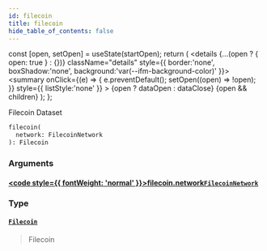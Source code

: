 ```yaml
---
id: filecoin
title: filecoin
hide_table_of_contents: false
---
```







  const [open, setOpen] = useState(startOpen);
  return (
    <details {...(open ? { open: true } : {})} className="details" style={{ border:'none', boxShadow:'none', background:'var(--ifm-background-color)' }}>
      <summary
        onClick={(e) => {
          e.preventDefault();
          setOpen((open) => !open);
        }}
        style={{ listStyle:'none' }}
      >
      {open ? dataOpen : dataClose}
      </summary>
      {open && children}
    </details>
  );
};








Filecoin Dataset


```graphql
filecoin(
  network: FilecoinNetwork
): Filecoin
```




### Arguments

#### [<code style={{ fontWeight: 'normal' }}>filecoin.<b>network</b></code>](#)<Bullet />[`FilecoinNetwork`](/docs/graphql-reference/enums/filecoin-network) <Badge class="badge badge--secondary" text="enum"/> 
> 
> 
> 
> 

### Type

#### [`Filecoin`](/docs/graphql-reference/objects/filecoin) <Badge class="badge badge--secondary" text="object"/> 
> 
> 
> Filecoin
> 



